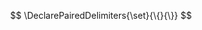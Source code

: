 ::: {.hidden}
<!-- $$\require{mathtools}$$ -->

\providecommand{\ul}{\uline}
\renewcommand*{\|}[1][]{\nonscript\:#1\vert\nonscript\:\mathopen{}}
\providecommand*{\pr}[1]{\textsf{\small`#1'}}
\renewcommand*{\pr}[1]{\textsf{\small`#1'}}
\providecommand*{\prq}[1]{\textsf{\small #1}}
\providecommand{\se}[1]{\mathsfit{#1}}
\renewcommand{\se}[1]{\mathsfit{#1}}
\providecommand{\p}{\mathrm{p}}
\renewcommand{\p}{\mathrm{p}}
\renewcommand{\P}{\mathrm{P}}
\definecolor{quarto-callout-note-color}{HTML}{4477AA}
\definecolor{quarto-callout-note-color-frame}{HTML}{4477AA}
\definecolor{quarto-callout-important-color}{HTML}{AA3377}
\definecolor{quarto-callout-important-color-frame}{HTML}{AA3377}
\definecolor{quarto-callout-warning-color}{HTML}{EE6677}
\definecolor{quarto-callout-warning-color-frame}{HTML}{EE6677}
\definecolor{quarto-callout-tip-color}{HTML}{228833}
\definecolor{quarto-callout-tip-color-frame}{HTML}{228833}
\definecolor{quarto-callout-caution-color}{HTML}{CCBB44}
\definecolor{quarto-callout-caution-color-frame}{HTML}{CCBB44}
\providecommand*{\mo}[1][\textrm{\small=}]{\mathrel{\mkern-2.5mu#1\mkern-2.5mu}}
\providecommand*{\yX}{\se{X}}
\providecommand*{\yY}{\se{Y}}
\providecommand*{\yI}{\se{I}}
\providecommand*{\yi}[1][]{\se{I}_{\text{#1}}}
\providecommand{\di}{\mathrm{d}}
\providecommand{\defd}{\coloneqq}

$$
\DeclarePairedDelimiters{\set}{\{}{\}}
$$

<!-- \renewcommand*{\prq}[1]{\textsf{\small #1}} -->
<!-- \definecolor{lightblue}{HTML}{66CCEE} -->
<!-- \sethlcolor{lightblue} -->
<!-- \providecommand*{\moo}[1][=]{\mathord{\mkern1.5mu#1\mkern1.5mu}} -->
<!-- \providecommand*{\mo}[1][=]{\mathrel{\mkern-4mu#1\mkern-4mu}} -->
<!-- \providecommand*{\mo}[1][\textrm{\small=}]{\mathord{\mkern1.5mu#1\mkern1.5mu}} -->

:::
